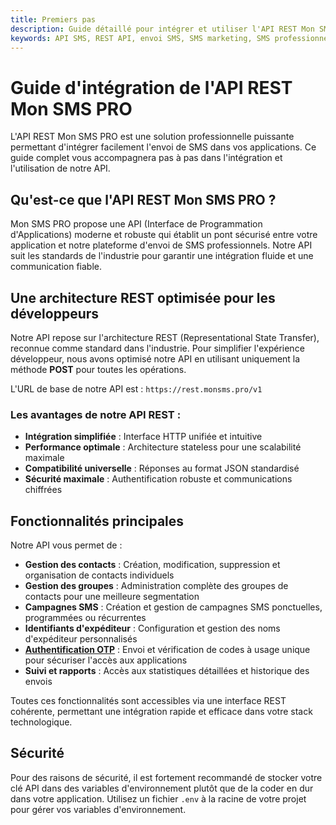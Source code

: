 ```yaml
---
title: Premiers pas
description: Guide détaillé pour intégrer et utiliser l'API REST Mon SMS PRO. Découvrez comment envoyer des SMS, gérer vos contacts et automatiser vos communications.
keywords: API SMS, REST API, envoi SMS, SMS marketing, SMS professionnel, intégration SMS, API Mon SMS PRO
---
```



# Guide d'intégration de l'API REST Mon SMS PRO

L'API REST Mon SMS PRO est une solution professionnelle puissante permettant d'intégrer facilement l'envoi de SMS dans vos applications. Ce guide complet vous accompagnera pas à pas dans l'intégration et l'utilisation de notre API.

## Qu'est-ce que l'API REST Mon SMS PRO ?

Mon SMS PRO propose une API (Interface de Programmation d'Applications) moderne et robuste qui établit un pont sécurisé entre votre application et notre plateforme d'envoi de SMS professionnels. Notre API suit les standards de l'industrie pour garantir une intégration fluide et une communication fiable.

## Une architecture REST optimisée pour les développeurs

Notre API repose sur l'architecture REST (Representational State Transfer), reconnue comme standard dans l'industrie. Pour simplifier l'expérience développeur, nous avons optimisé notre API en utilisant uniquement la méthode **POST** pour toutes les opérations.

L'URL de base de notre API est : `https://rest.monsms.pro/v1`

### Les avantages de notre API REST :

- **Intégration simplifiée** : Interface HTTP unifiée et intuitive
- **Performance optimale** : Architecture stateless pour une scalabilité maximale
- **Compatibilité universelle** : Réponses au format JSON standardisé
- **Sécurité maximale** : Authentification robuste et communications chiffrées

## Fonctionnalités principales

Notre API vous permet de :

- **Gestion des contacts** : Création, modification, suppression et organisation de contacts individuels
- **Gestion des groupes** : Administration complète des groupes de contacts pour une meilleure segmentation
- **Campagnes SMS** : Création et gestion de campagnes SMS ponctuelles, programmées ou récurrentes
- **Identifiants d'expéditeur** : Configuration et gestion des noms d'expéditeur personnalisés
- **[Authentification OTP](/libs/rest/features/otp)** : Envoi et vérification de codes à usage unique pour sécuriser l'accès aux applications
- **Suivi et rapports** : Accès aux statistiques détaillées et historique des envois

Toutes ces fonctionnalités sont accessibles via une interface REST cohérente, permettant une intégration rapide et efficace dans votre stack technologique.

## Sécurité

Pour des raisons de sécurité, il est fortement recommandé de stocker votre clé API dans des variables d'environnement plutôt que de la coder en dur dans votre application. Utilisez un fichier `.env` à la racine de votre projet pour gérer vos variables d'environnement.
